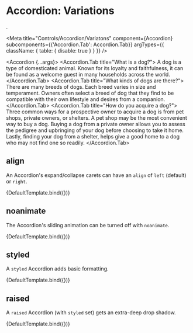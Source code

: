 
# Accordion: Variations
.

<Meta 
  title="Controls/Accordion/Variatons" 
  component={Accordion}
  subcomponents={{'Accordion.Tab': Accordion.Tab}}
  argTypes={{
    className: { table: { disable: true } }
  }}
/>

<Accordion {...args}>
  <Accordion.Tab title="What is a dog?">
    A dog is a type of domesticated animal. Known for its loyalty and faithfulness, it can be found as a welcome guest in many households across the world.
  </Accordion.Tab>
  <Accordion.Tab title="What kinds of dogs are there?">
    There are many breeds of dogs. Each breed varies in size and temperament. Owners often select a breed of dog that they find to be compatible with their own lifestyle and desires from a companion.
  </Accordion.Tab>
  <Accordion.Tab title="How do you acquire a dog?">
    Three common ways for a prospective owner to acquire a dog is from pet shops, private owners, or shelters.
    A pet shop may be the most convenient way to buy a dog. Buying a dog from a private owner allows you to assess the pedigree and upbringing of your dog before choosing to take it home. Lastly, finding your dog from a shelter, helps give a good home to a dog who may not find one so readily.
  </Accordion.Tab>       
</Accordion>

## align

An Accordion's expand/collapse carets can have an `align` of `left` (default) or `right`.

<Canvas>
  <Story
    name="align"
    args={{align: 'right'}}>
    {DefaultTemplate.bind({})}
  </Story>
</Canvas>

## noanimate 

The Accordion's sliding animation can be turned off with `noanimate`.

<Canvas>
  <Story
    name="noanimate"
    args={{noanimate: true, styled: true}}>
    {DefaultTemplate.bind({})}
  </Story>
</Canvas>

## styled 

A `styled` Accordion adds basic formatting.

<Canvas>
  <Story
    name="styled"
    args={{styled: true}}>
    {DefaultTemplate.bind({})}
  </Story>
</Canvas>


## raised 

A `raised` Accordion (with `styled` set) gets an extra-deep drop shadow.

<Canvas>
  <Story
    name="raised"
    args={{raised: true, styled: true}}>
    {DefaultTemplate.bind({})}
  </Story>
</Canvas>

